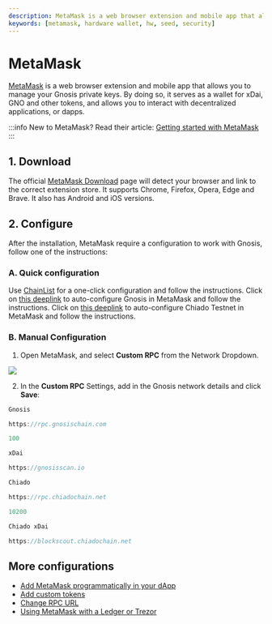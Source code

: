```yaml
---
description: MetaMask is a web browser extension and mobile app that allows you to manage your Gnosis private keys.
keywords: [metamask, hardware wallet, hw, seed, security]
---
```


# MetaMask

[MetaMask](https://metamask.io/) is a web browser extension and mobile app that allows you to manage your Gnosis private keys. By doing so, it serves as a wallet for xDai, GNO and other tokens, and allows you to interact with decentralized applications, or dapps.

:::info New to MetaMask?
Read their article: [Getting started with MetaMask](https://metamask.zendesk.com/hc/en-us/articles/360015489531-Getting-started-with-MetaMask)
:::

## 1. Download

The official [MetaMask Download](https://metamask.io/download/) page will detect your browser and link to the correct extension store. It supports Chrome, Firefox, Opera, Edge and Brave. It also has Android and iOS versions.

## 2. Configure

After the installation, MetaMask require a configuration to work with Gnosis, follow one of the instructions:

### A. Quick configuration

<Tabs>
  <TabItem value="chainlist" label="Chain List">Use <a href="https://chainlist.org/?search=gnosis">ChainList</a> for a one-click configuration and follow the instructions.</TabItem>
  <TabItem value="deeplink-gnosis" label="Deeplink (Gnosis Mainnet)">Click on <a href="https://shanejonas.github.io/metamask-link/deep?method=wallet_addEthereumChain&params[0][chainId]=0x64&params[0][chainName]=Gnosis&params[0][rpcUrls][0]=https://rpc.gnosischain.com&params[0][nativeCurrency][name]=xDAI&params[0][nativeCurrency][symbol]=xDAI&params[0][nativeCurrency][decimals]=18&params[0][blockExplorerUrls][0]=https://blockscout.com/xdai/mainnet">this deeplink</a> to auto-configure Gnosis in MetaMask and follow the instructions.</TabItem>
  <TabItem value="deeplink-chiado" label="Deeplink (Chiado Testnet)">Click on <a href="https://shanejonas.github.io/metamask-link/deep?method=wallet_addEthereumChain&params[0][chainId]=0x27D8&params[0][chainName]=Chiado&params[0][rpcUrls][0]=https://rpc.chiadochain.net&params[0][nativeCurrency][name]=Chiado xDAI&params[0][nativeCurrency][symbol]=xDAI&params[0][nativeCurrency][decimals]=18&params[0][blockExplorerUrls][0]=https://blockscout.chiadochain.net">this deeplink</a> to auto-configure Chiado Testnet in MetaMask and follow the instructions.</TabItem>
</Tabs>

### B. Manual Configuration

1) Open MetaMask, and select **Custom RPC** from the Network Dropdown.

![](/img/tools/custom-rpc.png)

2) In the **Custom RPC** Settings, add in the Gnosis network details and click **Save**:


<Tabs>
  <TabItem value="gmain" label="Gnosis Mainnet">

```jsx title="Network Name"
Gnosis
```

```jsx title="New RPC URL"
https://rpc.gnosischain.com
```

```jsx title="Chain ID"
100
```

```jsx title="Symbol"
xDai
```

```jsx title="Block Explorer URL"
https://gnosisscan.io
```

  </TabItem>
  <TabItem value="ctest" label="Chiado Testnet">

```jsx title="Network Name"
Chiado
```

```jsx title="New RPC URL"
https://rpc.chiadochain.net
```

```jsx title="Chain ID"
10200
```

```jsx title="Symbol"
Chiado xDai
```

```jsx title="Block Explorer URL"
https://blockscout.chiadochain.net
```


  </TabItem>
</Tabs>


## More configurations

- [Add MetaMask programmatically in your dApp](/developers/interact/metamask)
- [Add custom tokens](https://metamask.zendesk.com/hc/en-us/articles/360015489031-How-to-add-unlisted-tokens-custom-tokens-in-MetaMask)
- [Change RPC URL](/tools/wallets/metamask/change-rpc-url)
- [Using MetaMask with a Ledger or Trezor](https://metamask.zendesk.com/hc/en-us/articles/360020394612-How-to-connect-a-Trezor-or-Ledger-Hardware-Wallet)